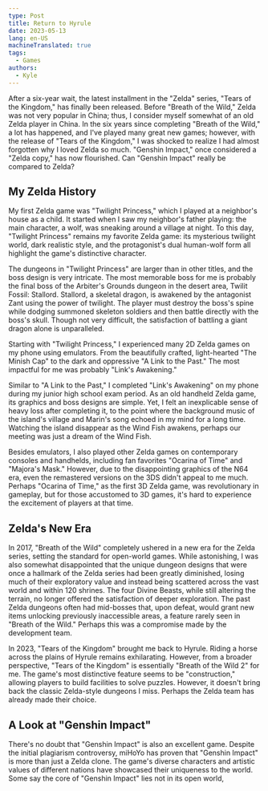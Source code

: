 ```yaml
---
type: Post
title: Return to Hyrule
date: 2023-05-13
lang: en-US
machineTranslated: true
tags:
  - Games
authors:
  - Kyle
---
```


After a six-year wait, the latest installment in the "Zelda" series, "Tears of
the Kingdom," has finally been released. Before "Breath of the Wild," Zelda was
not very popular in China; thus, I consider myself somewhat of an old Zelda
player in China. In the six years since completing "Breath of the Wild," a lot
has happened, and I've played many great new games; however, with the release of
"Tears of the Kingdom," I was shocked to realize I had almost forgotten why I
loved Zelda so much. "Genshin Impact," once considered a "Zelda copy," has now
flourished. Can "Genshin Impact" really be compared to Zelda?

## My Zelda History

My first Zelda game was "Twilight Princess," which I played at a neighbor's
house as a child. It started when I saw my neighbor's father playing: the main
character, a wolf, was sneaking around a village at night. To this day,
"Twilight Princess" remains my favorite Zelda game: its mysterious twilight
world, dark realistic style, and the protagonist's dual human-wolf form all
highlight the game's distinctive character.

The dungeons in "Twilight Princess" are larger than in other titles, and the
boss design is very intricate. The most memorable boss for me is probably the
final boss of the Arbiter's Grounds dungeon in the desert area, Twilit Fossil:
Stallord. Stallord, a skeletal dragon, is awakened by the antagonist Zant using
the power of twilight. The player must destroy the boss's spine while dodging
summoned skeleton soldiers and then battle directly with the boss's skull.
Though not very difficult, the satisfaction of battling a giant dragon alone is
unparalleled.

Starting with "Twilight Princess," I experienced many 2D Zelda games on my phone
using emulators. From the beautifully crafted, light-hearted "The Minish Cap" to
the dark and oppressive "A Link to the Past." The most impactful for me was
probably "Link's Awakening."

Similar to "A Link to the Past," I completed "Link's Awakening" on my phone
during my junior high school exam period. As an old handheld Zelda game, its
graphics and boss designs are simple. Yet, I felt an inexplicable sense of heavy
loss after completing it, to the point where the background music of the
island's village and Marin's song echoed in my mind for a long time. Watching
the island disappear as the Wind Fish awakens, perhaps our meeting was just a
dream of the Wind Fish.

Besides emulators, I also played other Zelda games on contemporary consoles and
handhelds, including fan favorites "Ocarina of Time" and "Majora's Mask."
However, due to the disappointing graphics of the N64 era, even the remastered
versions on the 3DS didn't appeal to me much. Perhaps "Ocarina of Time," as the
first 3D Zelda game, was revolutionary in gameplay, but for those accustomed to
3D games, it's hard to experience the excitement of players at that time.

## Zelda's New Era

In 2017, "Breath of the Wild" completely ushered in a new era for the Zelda
series, setting the standard for open-world games. While astonishing, I was also
somewhat disappointed that the unique dungeon designs that were once a hallmark
of the Zelda series had been greatly diminished, losing much of their
exploratory value and instead being scattered across the vast world and within
120 shrines. The four Divine Beasts, while still altering the terrain, no longer
offered the satisfaction of deeper exploration. The past Zelda dungeons often
had mid-bosses that, upon defeat, would grant new items unlocking previously
inaccessible areas, a feature rarely seen in "Breath of the Wild." Perhaps this
was a compromise made by the development team.

In 2023, "Tears of the Kingdom" brought me back to Hyrule. Riding a horse across
the plains of Hyrule remains exhilarating. However, from a broader perspective,
"Tears of the Kingdom" is essentially "Breath of the Wild 2" for me. The game's
most distinctive feature seems to be "construction," allowing players to build
facilities to solve puzzles. However, it doesn't bring back the classic
Zelda-style dungeons I miss. Perhaps the Zelda team has already made their
choice.

## A Look at "Genshin Impact"

There's no doubt that "Genshin Impact" is also an excellent game. Despite the
initial plagiarism controversy, miHoYo has proven that "Genshin Impact" is more
than just a Zelda clone. The game's diverse characters and artistic values of
different nations have showcased their uniqueness to the world. Some say the
core of "Genshin Impact" lies not in its open world,
